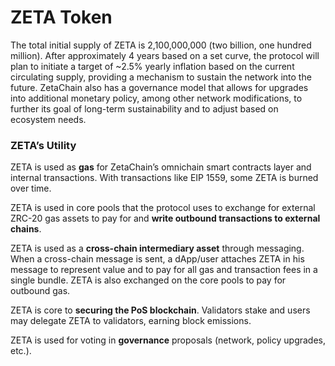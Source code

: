 # ZETA Token

The total initial supply of ZETA is 2,100,000,000 (two billion, one hundred
million). After approximately 4 years based on a set curve, the protocol will
plan to initiate a target of ~2.5% yearly inflation based on the current
circulating supply, providing a mechanism to sustain the network into the
future. ZetaChain also has a governance model that allows for upgrades into
additional monetary policy, among other network modifications, to further its
goal of long-term sustainability and to adjust based on ecosystem needs.

### ZETA’s Utility

ZETA is used as **gas** for ZetaChain’s omnichain smart contracts layer and
internal transactions. With transactions like EIP 1559, some ZETA is burned over
time.

ZETA is used in core pools that the protocol uses to exchange for external
ZRC-20 gas assets to pay for and **write outbound transactions to external
chains**.

ZETA is used as a **cross-chain intermediary asset** through messaging. When a
cross-chain message is sent, a dApp/user attaches ZETA in his message to
represent value and to pay for all gas and transaction fees in a single bundle.
ZETA is also exchanged on the core pools to pay for outbound gas.

ZETA is core to **securing the PoS blockchain**. Validators stake and users may
delegate ZETA to validators, earning block emissions.

ZETA is used for voting in **governance** proposals (network, policy upgrades,
etc.).
